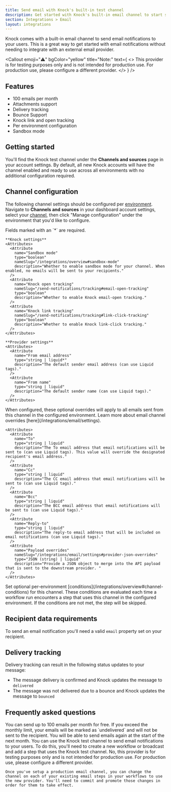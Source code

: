 ```yaml
---
title: Send email with Knock's built-in test channel
description: Get started with Knock's built-in email channel to start sending email notifications.
section: Integrations > Email
layout: integrations
---
```


Knock comes with a built-in email channel to send email notifications to your users. This is a great way to get started with email notifications without needing to integrate with an external email provider.

<Callout
  emoji="⚠️"
  bgColor="yellow"
  title="Note:"
  text={
    <>
      This provider is for testing purposes only and is not intended for
      production use. For production use, please configure a different provider.
    </>
  }
/>

## Features

- 100 emails per month
- Attachments support
- Delivery tracking
- Bounce Support
- Knock link and open tracking
- Per environment configuration
- Sandbox mode

## Getting started

You'll find the Knock test channel under the **Channels and sources** page in your account settings. By default, all new Knock accounts will have the channel enabled and ready to use across all environments with no additional configuration required.

## Channel configuration

The following channel settings should be configured per [environment](/concepts/environments). Navigate to **Channels and sources** in your dashboard account settings, select your [channel](/concepts/channels), then click "Manage configuration" under the environment that you'd like to configure.

<AccordionGroup>
  <Accordion title="Settings">
    Fields marked with an `*` are required.
    
    **Knock settings**
    <Attributes>
      <Attribute
        name="Sandbox mode"
        type="boolean"
        nameSlug="/integrations/overview#sandbox-mode"
        description="Whether to enable sandbox mode for your channel. When enabled, no emails will be sent to your recipients."
      />
      <Attribute
        name="Knock open tracking"
        nameSlug="/send-notifications/tracking#email-open-tracking"
        type="boolean"
        description="Whether to enable Knock email-open tracking."
      />
      <Attribute
        name="Knock link tracking"
        nameSlug="/send-notifications/tracking#link-click-tracking"
        type="boolean"
        description="Whether to enable Knock link-click tracking."
      />
    </Attributes>

    **Provider settings**
    <Attributes>
      <Attribute
        name="From email address"
        type="string | liquid*"
        description="The default sender email address (can use Liquid tags)."
      />
      <Attribute
        name="From name"
        type="string | liquid"
        description="The default sender name (can use Liquid tags)."
      />
    </Attributes>

  </Accordion>
  <Accordion title="Overrides">
    When configured, these optional overrides will apply to all emails sent from this channel in the configured environment. Learn more about email channel overrides [here](/integrations/email/settings).
    
    <Attributes>
      <Attribute
        name="To"
        type="string | liquid"
        description="The To email address that email notifications will be sent to (can use Liquid tags). This value will override the designated recipient's email address."
      />
      <Attribute
        name="Cc"
        type="string | liquid"
        description="The CC email address that email notifications will be sent to (can use Liquid tags)."
      />
      <Attribute
        name="Bcc"
        type="string | liquid"
        description="The BCC email address that email notifications will be sent to (can use Liquid tags)."
      />
      <Attribute
        name="Reply-to"
        type="string | liquid"
        description="The reply-to email address that will be included on email notifications (can use Liquid tags)."
      />
      <Attribute
        name="Payload overrides"
        nameSlug="/integrations/email/settings#provider-json-overrides"
        type="JSON (string) | liquid"
        description="Provide a JSON object to merge into the API payload that is sent to the downstream provider. "
      />
    </Attributes>
  </Accordion>
  <Accordion title="Conditions">
    Set optional per-environment [conditions](/integrations/overview#channel-conditions) for this channel. These conditions are evaluated each time a workflow run encounters a step that uses this channel in the configured environment. If the conditions are not met, the step will be skipped.
  </Accordion>
</AccordionGroup>

## Recipient data requirements

To send an email notification you'll need a valid `email` property set on your recipient.

## Delivery tracking

Delivery tracking can result in the following status updates to your message:

- The message delivery is confirmed and Knock updates the message to `delivered`
- The message was not delivered due to a bounce and Knock updates the message to `bounced`

## Frequently asked questions

<AccordionGroup>
  <Accordion title="What is the limit on the number of emails I can send?">
    You can send up to 100 emails per month for free.
  </Accordion>
  <Accordion title="What happens when I exceed the limit?">
    If you exceed the monthly limit, your emails will be marked as `undelivered`
    and will not be sent to the recipient. You will be able to send emails again
    at the start of the next month.
  </Accordion>
  <Accordion title="How do I use the Knock test channel?">
    You can use the Knock test channel to send email notifications to your
    users. To do this, you'll need to create a new workflow or broadcast and add
    a step that uses the Knock test channel.
  </Accordion>
  <Accordion title="Can I use this provider for production use?">
    No, this provider is for testing purposes only and is not intended for
    production use. For production use, please configure a different provider.

    Once you've setup a production email channel, you can change the channel on each of your existing email steps in your workflows to use the new provider. You'll need to commit and promote those changes in order for them to take effect.

  </Accordion>
</AccordionGroup>
